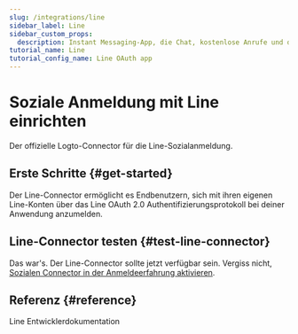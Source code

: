 ```yaml
---
slug: /integrations/line
sidebar_label: Line
sidebar_custom_props:
  description: Instant Messaging-App, die Chat, kostenlose Anrufe und digitale Zahlungen kombiniert.
tutorial_name: Line
tutorial_config_name: Line OAuth app
---
```




# Soziale Anmeldung mit Line einrichten

Der offizielle Logto-Connector für die Line-Sozialanmeldung.

<GuideTip />

## Erste Schritte \{#get-started}

Der Line-Connector ermöglicht es Endbenutzern, sich mit ihren eigenen Line-Konten über das Line OAuth 2.0 Authentifizierungsprotokoll bei deiner Anwendung anzumelden.

<Integration />

## Line-Connector testen \{#test-line-connector}

Das war's. Der Line-Connector sollte jetzt verfügbar sein. Vergiss nicht, [Sozialen Connector in der Anmeldeerfahrung aktivieren](/connectors/social-connectors/#enable-social-sign-in).

## Referenz \{#reference}

<Url href="https://developers.line.biz/en/docs/line-login/overview/">
  Line Entwicklerdokumentation
</Url>
